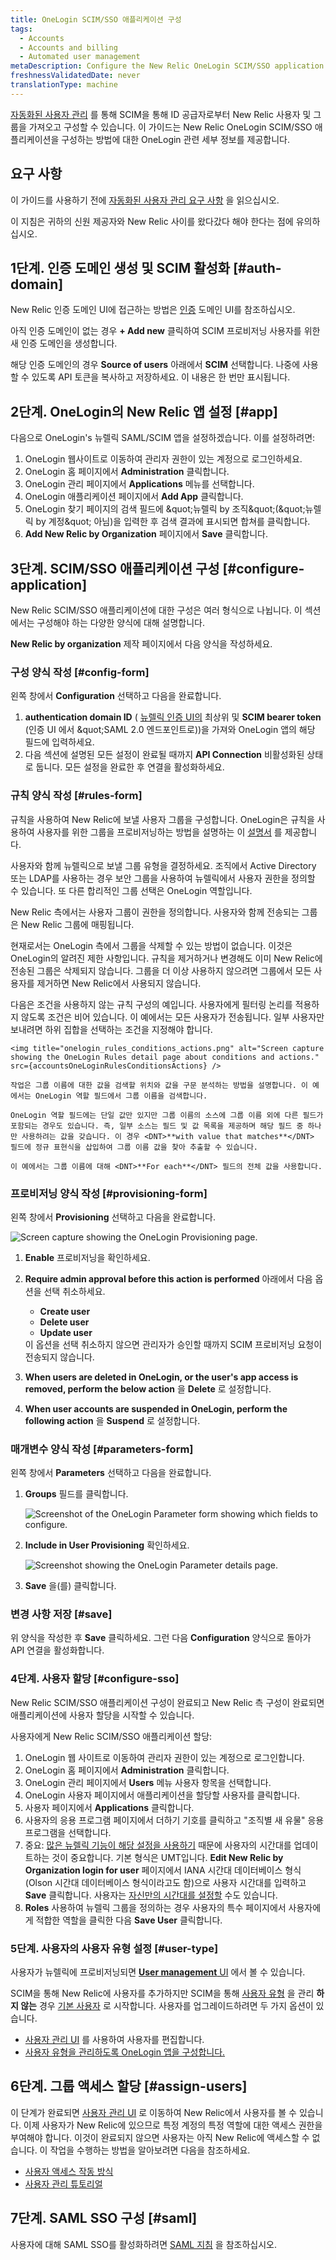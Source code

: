 ```yaml
---
title: OneLogin SCIM/SSO 애플리케이션 구성
tags:
  - Accounts
  - Accounts and billing
  - Automated user management
metaDescription: Configure the New Relic OneLogin SCIM/SSO application for your organization.
freshnessValidatedDate: never
translationType: machine
---
```






[자동화된 사용자 관리](/docs/accounts/accounts/automated-user-management/automated-user-provisioning-single-sign) 를 통해 SCIM을 통해 ID 공급자로부터 New Relic 사용자 및 그룹을 가져오고 구성할 수 있습니다. 이 가이드는 New Relic OneLogin SCIM/SSO 애플리케이션을 구성하는 방법에 대한 OneLogin 관련 세부 정보를 제공합니다.

## 요구 사항

이 가이드를 사용하기 전에 [자동화된 사용자 관리 요구 사항](/docs/assign-users-automated-provisioning-allow-single-sign#requirements) 을 읽으십시오.

이 지침은 귀하의 신원 제공자와 New Relic 사이를 왔다갔다 해야 한다는 점에 유의하십시오.

## 1단계. 인증 도메인 생성 및 SCIM 활성화 [#auth-domain]

New Relic 인증 도메인 UI에 접근하는 방법은 [인증](/docs/accounts/accounts-billing/new-relic-one-user-management/authentication-domains-saml-sso-scim-more/#manage-user-type-scim) 도메인 UI를 참조하십시오.

아직 인증 도메인이 없는 경우 <DNT>**+ Add new**</DNT> 클릭하여 SCIM 프로비저닝 사용자를 위한 새 인증 도메인을 생성합니다.

해당 인증 도메인의 경우 <DNT>**Source of users**</DNT> 아래에서 <DNT>**SCIM**</DNT> 선택합니다. 나중에 사용할 수 있도록 API 토큰을 복사하고 저장하세요. 이 내용은 한 번만 표시됩니다.

## 2단계. OneLogin의 New Relic 앱 설정 [#app]

다음으로 <DNT>OneLogin&apos;s</DNT> 뉴렐릭 SAML/SCIM 앱을 설정하겠습니다. 이를 설정하려면:

1. <DNT>OneLogin</DNT> 웹사이트로 이동하여 관리자 권한이 있는 계정으로 로그인하세요.
2. <DNT>OneLogin</DNT> 홈 페이지에서 <DNT>**Administration**</DNT> 클릭합니다.
3. <DNT>OneLogin</DNT> 관리 페이지에서 <DNT>**Applications**</DNT> 메뉴를 선택합니다.
4. <DNT>OneLogin</DNT> 애플리케이션 페이지에서 <DNT>**Add App**</DNT> 클릭합니다.
5. <DNT>OneLogin</DNT> 찾기 페이지의 검색 필드에 &amp;quot;뉴렐릭 by 조직&amp;quot;(&amp;quot;뉴렐릭 by 계정&amp;quot; 아님)을 입력한 후 검색 결과에 표시되면 합쳐를 클릭합니다.
6. <DNT>**Add New Relic by Organization**</DNT> 페이지에서 <DNT>**Save**</DNT> 클릭합니다.

## 3단계. SCIM/SSO 애플리케이션 구성 [#configure-application]

New Relic SCIM/SSO 애플리케이션에 대한 구성은 여러 형식으로 나뉩니다. 이 섹션에서는 구성해야 하는 다양한 양식에 대해 설명합니다.

<DNT>**New Relic by organization**</DNT> 제작 페이지에서 다음 양식을 작성하세요.

### 구성 양식 작성 [#config-form]

왼쪽 창에서 <DNT>**Configuration**</DNT> 선택하고 다음을 완료합니다.

1. <DNT>**authentication domain ID**</DNT> ( [뉴렐릭 인증 UI의](/docs/accounts/accounts-billing/new-relic-one-user-management/authentication-domains-saml-sso-scim-more) 최상위 및 <DNT>**SCIM bearer token**</DNT> (인증 UI 에서 &amp;quot;SAML 2.0 엔드포인트로))을 가져와 OneLogin 앱의 해당 필드에 입력하세요.
2. 다음 섹션에 설명된 모든 설정이 완료될 때까지 <DNT>**API Connection**</DNT> 비활성화된 상태로 둡니다. 모든 설정을 완료한 후 연결을 활성화하세요.

### 규칙 양식 작성 [#rules-form]

규칙을 사용하여 New Relic에 보낼 사용자 그룹을 구성합니다. OneLogin은 규칙을 사용하여 사용자를 위한 그룹을 프로비저닝하는 방법을 설명하는 이 [설명서](https://developers.onelogin.com/scim/create-app#scim_rules) 를 제공합니다.

사용자와 함께 뉴렐릭으로 보낼 그룹 유형을 결정하세요. 조직에서 <DNT>Active Directory</DNT> 또는 LDAP를 사용하는 경우 보안 그룹을 사용하여 뉴렐릭에서 사용자 권한을 정의할 수 있습니다. 또 다른 합리적인 그룹 선택은 OneLogin 역할입니다.

New Relic 측에서는 사용자 그룹이 권한을 정의합니다. 사용자와 함께 전송되는 그룹은 New Relic 그룹에 매핑됩니다.

현재로서는 OneLogin 측에서 그룹을 삭제할 수 있는 방법이 없습니다. 이것은 OneLogin의 알려진 제한 사항입니다. 규칙을 제거하거나 변경해도 이미 New Relic에 전송된 그룹은 삭제되지 않습니다. 그룹을 더 이상 사용하지 않으려면 그룹에서 모든 사용자를 제거하면 New Relic에서 사용되지 않습니다.

<CollapserGroup>
  <Collapser id="rule-example" title="액션만 사용하는 규칙">
    다음은 조건을 사용하지 않는 규칙 구성의 예입니다. 사용자에게 필터링 논리를 적용하지 않도록 조건은 비어 있습니다. 이 예에서는 모든 사용자가 전송됩니다. 일부 사용자만 보내려면 하위 집합을 선택하는 조건을 지정해야 합니다.

    <img title="onelogin_rules_conditions_actions.png" alt="Screen capture showing the OneLogin Rules detail page about conditions and actions." src={accountsOneLoginRulesConditionsActions} />

    작업은 그룹 이름에 대한 값을 검색할 위치와 값을 구문 분석하는 방법을 설명합니다. 이 예에서는 OneLogin 역할 필드에서 그룹 이름을 검색합니다.

    OneLogin 역할 필드에는 단일 값만 있지만 그룹 이름의 소스에 그룹 이름 외에 다른 필드가 포함되는 경우도 있습니다. 즉, 일부 소스는 필드 및 값 목록을 제공하며 해당 필드 중 하나만 사용하려는 값을 갖습니다. 이 경우 <DNT>**with value that matches**</DNT> 필드에 정규 표현식을 삽입하여 그룹 이름 값을 찾아 추출할 수 있습니다.

    이 예에서는 그룹 이름에 대해 <DNT>**For each**</DNT> 필드의 전체 값을 사용합니다.
  </Collapser>
</CollapserGroup>

### 프로비저닝 양식 작성 [#provisioning-form]

왼쪽 창에서 <DNT>**Provisioning**</DNT> 선택하고 다음을 완료합니다.

<img title="onelogin_provisioning_form.png" alt="Screen capture showing the OneLogin Provisioning page." src={accountsOneLoginProvisioningForm} />

1. <DNT>**Enable**</DNT> 프로비저닝을 확인하세요.

2. <DNT>**Require admin approval before this action is performed**</DNT> 아래에서 다음 옵션을 선택 취소하세요.

   * <DNT>**Create user**</DNT>
   * <DNT>**Delete user**</DNT>
   * <DNT>**Update user**</DNT>

   <Callout variant="tip">
     이 옵션을 선택 취소하지 않으면 관리자가 승인할 때까지 SCIM 프로비저닝 요청이 전송되지 않습니다.
   </Callout>

3. <DNT>**When users are deleted in OneLogin, or the user&apos;s app access is removed, perform the below action**</DNT> 을 <DNT>**Delete**</DNT> 로 설정합니다.

4. <DNT>**When user accounts are suspended in OneLogin, perform the following action**</DNT> 을 <DNT>**Suspend**</DNT> 로 설정합니다.

### 매개변수 양식 작성 [#parameters-form]

왼쪽 창에서 <DNT>**Parameters**</DNT> 선택하고 다음을 완료합니다.

1. <DNT>**Groups**</DNT> 필드를 클릭합니다.

   <img title="onelogin_parameter_form_general.png" alt="Screenshot of the OneLogin Parameter form showing which fields to configure." src={accountsOneLoginGeneralParameterForm} />

2. <DNT>**Include in User Provisioning**</DNT> 확인하세요.

   <img title="onelogin_parameter_form_specific.png" alt="Screenshot showing the OneLogin Parameter details page." src={accountsOneLoginParameterFormSpecific} />

3. <DNT>**Save**</DNT> 을(를) 클릭합니다.

### 변경 사항 저장 [#save]

위 양식을 작성한 후 <DNT>**Save**</DNT> 클릭하세요. 그런 다음 <DNT>**Configuration**</DNT> 양식으로 돌아가 API 연결을 활성화합니다.

### 4단계. 사용자 할당 [#configure-sso]

New Relic SCIM/SSO 애플리케이션 구성이 완료되고 New Relic 측 구성이 완료되면 애플리케이션에 사용자 할당을 시작할 수 있습니다.

사용자에게 New Relic SCIM/SSO 애플리케이션 할당:

1. OneLogin 웹 사이트로 이동하여 관리자 권한이 있는 계정으로 로그인합니다.
2. OneLogin 홈 페이지에서 <DNT>**Administration**</DNT> 클릭합니다.
3. OneLogin 관리 페이지에서 <DNT>**Users**</DNT> 메뉴 사용자 항목을 선택합니다.
4. OneLogin 사용자 페이지에서 애플리케이션을 할당할 사용자를 클릭합니다.
5. 사용자 페이지에서 <DNT>**Applications**</DNT> 클릭합니다.
6. 사용자의 응용 프로그램 페이지에서 더하기 기호를 클릭하고 &quot;조직별 새 유물&quot; 응용 프로그램을 선택합니다.
7. 중요: [많은 뉴렐릭 기능이 해당 설정을 사용하기](/docs/accounts/accounts-billing/general-account-settings/default-time-zone-setting) 때문에 사용자의 시간대를 업데이트하는 것이 중요합니다. 기본 형식은 UMT입니다. <DNT>**Edit New Relic by Organization login for user**</DNT> 페이지에서 IANA 시간대 데이터베이스 형식(Olson 시간대 데이터베이스 형식이라고도 함)으로 사용자 시간대를 입력하고 <DNT>**Save**</DNT> 클릭합니다. 사용자는 [자신만의 시간대를 설정할](/docs/accounts/accounts-billing/general-account-settings/default-time-zone-setting) 수도 있습니다.
8. <DNT>**Roles**</DNT> 사용하여 뉴렐릭 그룹을 정의하는 경우 사용자의 특수 페이지에서 사용자에게 적합한 역할을 클릭한 다음 <DNT>**Save User**</DNT> 클릭합니다.

### 5단계. 사용자의 사용자 유형 설정 [#user-type]

사용자가 뉴렐릭에 프로비저닝되면 [<DNT>**User management**</DNT> UI](/docs/accounts/accounts-billing/new-relic-one-user-management/user-management-ui-and-tasks#where) 에서 볼 수 있습니다.

SCIM을 통해 New Relic에 사용자를 추가하지만 SCIM을 통해 [사용자 유형](/docs/accounts/accounts-billing/new-relic-one-user-management/user-type) 을 관리 **하지 않는** 경우 [기본 사용자](/docs/accounts/accounts-billing/new-relic-one-user-management/user-type) 로 시작합니다. 사용자를 업그레이드하려면 두 가지 옵션이 있습니다.

* [사용자 관리 UI](/docs/accounts/accounts-billing/new-relic-one-user-management/user-management-ui-and-tasks#edit-user-type) 를 사용하여 사용자를 편집합니다.
* [사용자 유형을 관리하도록 OneLogin 앱을 구성합니다.](/docs/accounts/accounts-billing/new-relic-one-user-management/authentication-domains-saml-sso-scim-more/#manage-user-type-scim)

## 6단계. 그룹 액세스 할당 [#assign-users]

이 단계가 완료되면 [사용자 관리 UI](/docs/accounts/accounts-billing/new-relic-one-user-management/user-management-ui-and-tasks#where) 로 이동하여 New Relic에서 사용자를 볼 수 있습니다. 이제 사용자가 New Relic에 있으므로 특정 계정의 특정 역할에 대한 액세스 권한을 부여해야 합니다. 이것이 완료되지 않으면 사용자는 아직 New Relic에 액세스할 수 없습니다. 이 작업을 수행하는 방법을 알아보려면 다음을 참조하세요.

* [사용자 액세스 작동 방식](/docs/accounts/accounts-billing/new-relic-one-user-management/user-management-concepts#understand-concepts)
* [사용자 관리 튜토리얼](/docs/accounts/accounts-billing/new-relic-one-user-management/tutorial-add-new-user-groups-roles-new-relic-one-user-model/)

## 7단계. SAML SSO 구성 [#saml]

사용자에 대해 SAML SSO를 활성화하려면 [SAML 지침](/docs/accounts/accounts-billing/new-relic-one-user-management/authentication-domains-saml-sso-scim-more/#authentication) 을 참조하십시오.